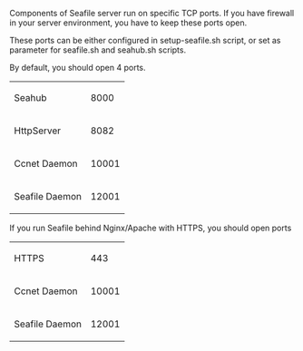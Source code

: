 Components of Seafile server run on specific TCP ports. If you have firewall in your server environment, you have to keep these ports open.

These ports can be either configured in setup-seafile.sh script, or set as parameter for seafile.sh and seahub.sh scripts.

By default, you should open 4 ports.

{|
| Seahub
| 8000
|-
| HttpServer
| 8082
|-
| Ccnet Daemon
| 10001
|-
| Seafile Daemon
| 12001
|}

If you run Seafile behind Nginx/Apache with HTTPS, you should open ports

{|
| HTTPS
| 443
|-
| Ccnet Daemon
| 10001
|-
| Seafile Daemon
| 12001
|}
